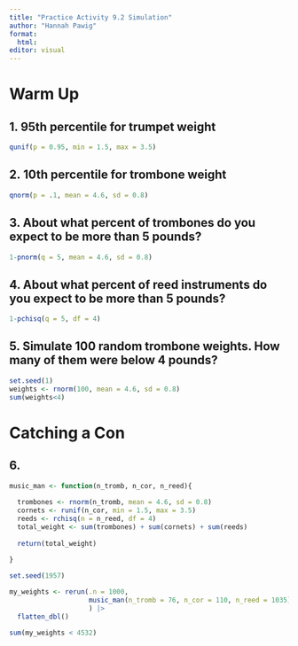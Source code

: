 ```yaml
---
title: "Practice Activity 9.2 Simulation"
author: "Hannah Pawig"
format: 
  html:
editor: visual
---
```


# Warm Up

## 1. 95th percentile for trumpet weight

```r
qunif(p = 0.95, min = 1.5, max = 3.5)
```

## 2. 10th percentile for trombone weight

```r
qnorm(p = .1, mean = 4.6, sd = 0.8)
```

## 3. About what percent of trombones do you expect to be more than 5 pounds?

```r
1-pnorm(q = 5, mean = 4.6, sd = 0.8)
```

## 4. About what percent of reed instruments do you expect to be more than 5 pounds?

```r
1-pchisq(q = 5, df = 4)
```

## 5. Simulate 100 random trombone weights. How many of them were below 4 pounds?

```r
set.seed(1)
weights <- rnorm(100, mean = 4.6, sd = 0.8)
sum(weights<4)
```

# Catching a Con

## 6.

```r
music_man <- function(n_tromb, n_cor, n_reed){
  
  trombones <- rnorm(n_tromb, mean = 4.6, sd = 0.8)
  cornets <- runif(n_cor, min = 1.5, max = 3.5)
  reeds <- rchisq(n = n_reed, df = 4)
  total_weight <- sum(trombones) + sum(cornets) + sum(reeds)
  
  return(total_weight)
  
}

set.seed(1957)

my_weights <- rerun(.n = 1000, 
                    music_man(n_tromb = 76, n_cor = 110, n_reed = 1035)
                    ) |> 
  flatten_dbl()

sum(my_weights < 4532)

```
